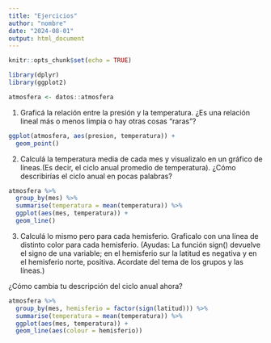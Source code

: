 ```yaml
---
title: "Ejercicios"
author: "nombre"
date: "2024-08-01"
output: html_document
---
```


```r
knitr::opts_chunk$set(echo = TRUE)

library(dplyr)
library(ggplot2)
```


```r
atmosfera <- datos::atmosfera
```


1. Graficá la relación entre la presión y la temperatura. 
¿Es una relación lineal más o menos limpia o hay otras cosas “raras”?

```r
ggplot(atmosfera, aes(presion, temperatura)) +
  geom_point()
```


2. Calculá la temperatura media de cada mes y visualizalo en un gráfico de líneas.(Es decir, el ciclo anual promedio de temperatura). ¿Cómo describirías el ciclo anual en pocas palabras?

```r
atmosfera %>% 
  group_by(mes) %>%
  summarise(temperatura = mean(temperatura)) %>% 
  ggplot(aes(mes, temperatura)) +
  geom_line()
```


3. Calculá lo mismo pero para cada hemisferio. Graficalo con una línea de distinto color para cada hemisferio. 
(Ayudas: La función sign() devuelve el signo de una variable; en el hemisferio sur la latitud es negativa y en el hemisferio norte, positiva. 
Acordate del tema de los grupos y las líneas.)

¿Cómo cambia tu descripción del ciclo anual ahora?

```r
atmosfera %>% 
  group_by(mes, hemisferio = factor(sign(latitud))) %>% 
  summarise(temperatura = mean(temperatura)) %>% 
  ggplot(aes(mes, temperatura)) +
  geom_line(aes(colour = hemisferio))
```


